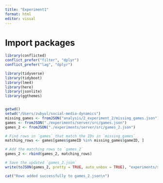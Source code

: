 ```yaml
---
title: "Experiment1"
format: html
editor: visual
---
```


# Import packages

```r

library(conflicted)  
conflict_prefer("filter", "dplyr")
conflict_prefer("lag", "dplyr")

library(tidyverse)
library(tidyboot)
library(lme4)
library(here)
library(jsonlite)
library(ggthemes)
```

```r

```

```r


getwd()
setwd("/Users/zubyul/social-media-dynamics")
missing_games <- fromJSON("analysis/2_experiment_2/missing_games.json")
games <- fromJSON("./experiments/server/src/games.json")
games_2 <- fromJSON("./experiments/server/src/games_2.json")

# Find rows in `games` that match the IDs in `missing_games`
matching_rows <- games[games$gameID %in% missing_games$gameID, ]

# Add the matching rows to `games_2`
games_2 <- rbind(games_2, matching_rows)

# Save the updated `games_2.json`
write(toJSON(games_2, pretty = TRUE, auto_unbox = TRUE), "experiments/server/src/games_2.json")

cat("Rows added successfully to games_2.json\n")

```

